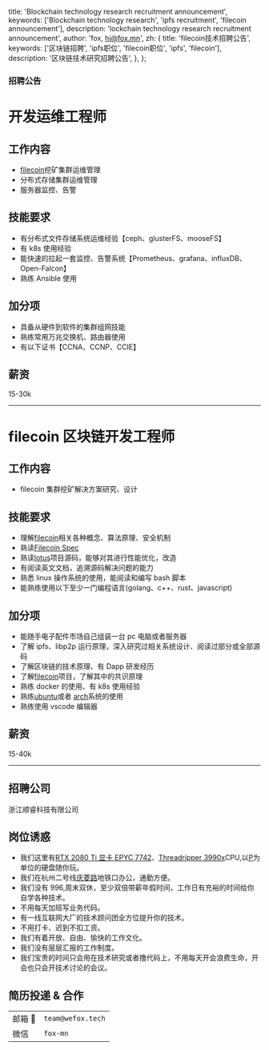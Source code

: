   title: 'Blockchain technology research recruitment announcement',
  keywords: ['Blockchain technology research', 'ipfs recruitment', 'filecoin announcement'],
  description: 'lockchain technology research recruitment announcement',
  author: 'fox, hi@fox.mn',
  zh: {
    title: 'filecoin技术招聘公告',
    keywords: ['区块链招聘', 'ipfs职位', 'filecoin职位', 'ipfs', 'filecoin'],
    description: '区块链技术研究招聘公告',
  },
};

<H3 center>招聘公告</H3>

# 开发运维工程师

## 工作内容

- [filecoin](https://filecoin.io/)挖矿集群运维管理
- 分布式存储集群运维管理
- 服务器监控、告警

## 技能要求

- 有分布式文件存储系统运维经验【ceph、glusterFS、mooseFS】
- 有 k8s 使用经验
- 能快速的拉起一套监控、告警系统【Prometheus、grafana、influxDB、Open-Falcon】
- 熟练 Ansible 使用

## 加分项

- 具备从硬件到软件的集群组网技能
- 熟练常用万兆交换机、路由器使用
- 有以下证书【CCNA、CCNP、CCIE】

## 薪资

15-30k

---

# filecoin 区块链开发工程师

## 工作内容

- filecoin 集群挖矿解决方案研究、设计

## 技能要求

- 理解[filecoin](https://filecoin.io/)相关各种概念、算法原理、安全机制
- 熟读[Filecoin Spec](https://filecoin-project.github.io/specs/)
- 熟读[lotus](https://github.com/filecoin-project/lotus)项目源码，能够对其进行性能优化，改造
- 有阅读英文文档，追溯源码解决问题的能力
- 熟悉 linux 操作系统的使用，能阅读和编写 bash 脚本
- 能熟练使用以下至少一门编程语言(golang、c++、rust、javascript)

## 加分项

- 能随手电子配件市场自己组装一台 pc 电脑或者服务器
- 了解 ipfs、libp2p 运行原理，深入研究过相关系统设计、阅读过部分或全部源码
- 了解区块链的技术原理、有 Dapp 研发经历
- 了解[filecoin](https://filecoin.io/)项目，了解其中的共识原理
- 熟练 docker 的使用、有 k8s 使用经验
- 熟练[ubuntu](https://ubuntu.com/)或者 [arch](https://www.archlinux.org/)系统的使用
- 熟练使用 vscode 编辑器

## 薪资

15-40k

---

## 招聘公司

浙江顺睿科技有限公司

## 岗位诱惑

- 我们这里有[RTX 2080 Ti 显卡](https://www.nvidia.com/en-us/geforce/graphics-cards/rtx-2080-ti/),[EPYC 7742](https://www.amd.com/zh-hans/products/cpu/amd-epyc-7742)、[Threadripper 3990x](https://www.amd.com/en/products/cpu/amd-ryzen-threadripper-3990x)CPU,以[P](https://en.wikipedia.org/wiki/PIB)为单位的硬盘随你玩。
- 我们在杭州二号线[庆菱路](https://map.baidu.com/poi/%E5%BA%86%E8%8F%B1%E8%B7%AF/@13380973.225583334,3515290.0222130097,17.67z?uid=fab66a6d788dad440f0a70f8&info_merge=1&isBizPoi=false&ugc_type=3&ugc_ver=1&device_ratio=2&compat=1&querytype=detailConInfo&da_src=shareurl)地铁口办公，通勤方便。
- 我们没有 996,周末双休，至少双倍带薪年假时间，工作日有充裕的时间给你自学各种技术。
- 不用每天加班写业务代码。
- 有一线互联网大厂的技术顾问团全方位提升你的技术。
- 不用打卡、迟到不扣工资。
- 我们有着开放、自由、愉快的工作文化。
- 我们没有层层汇报的工作制度。
- 我们宝贵的时间只会用在技术研究或者撸代码上，不用每天开会浪费生命，开会也只会开技术讨论的会议。

## 简历投递 & 合作

|         |                   |
| ------- | ----------------- |
| 邮箱 📮 | `team@wefox.tech` |
| 微信    | `fox-mn`          |
